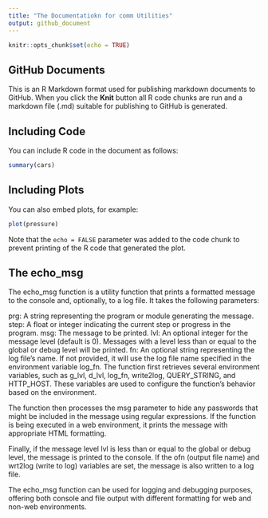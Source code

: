 ```yaml
---
title: "The Documentatiokn for comm Utilities"
output: github_document
---
```


```r
knitr::opts_chunk$set(echo = TRUE)
```

## GitHub Documents

This is an R Markdown format used for publishing markdown documents to GitHub. When you click the **Knit** button all R code chunks are run and a markdown file (.md) suitable for publishing to GitHub is generated.

## Including Code

You can include R code in the document as follows:

```r
summary(cars)
```

## Including Plots

You can also embed plots, for example:

```r
plot(pressure)
```

Note that the `echo = FALSE` parameter was added to the code chunk to prevent printing of the R code that generated the plot.

## The echo_msg 

The echo_msg function is a utility function that prints a formatted message to the console and, optionally, to a log file. It takes the following parameters:

prg: A string representing the program or module generating the message.
step: A float or integer indicating the current step or progress in the program.
msg: The message to be printed.
lvl: An optional integer for the message level (default is 0). Messages with a level less than or equal to the global or debug level will be printed.
fn: An optional string representing the log file's name. If not provided, it will use the log file name specified in the environment variable log_fn.
The function first retrieves several environment variables, such as g_lvl, d_lvl, log_fn, write2log, QUERY_STRING, and HTTP_HOST. These variables are used to configure the function's behavior based on the environment.

The function then processes the msg parameter to hide any passwords that might be included in the message using regular expressions. If the function is being executed in a web environment, it prints the message with appropriate HTML formatting.

Finally, if the message level lvl is less than or equal to the global or debug level, the message is printed to the console. If the ofn (output file name) and wrt2log (write to log) variables are set, the message is also written to a log file.

The echo_msg function can be used for logging and debugging purposes, offering both console and file output with different formatting for web and non-web environments.

